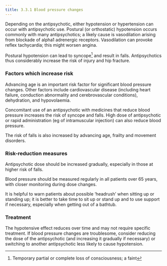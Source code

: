 ```yaml
---
title: 3.3.1 Blood pressure changes
---
```



Depending on the antipsychotic, either hypotension or hypertension can occur with antipsychotic use. Postural (or orthostatic) hypotension occurs commonly with many antipsychotics; a likely cause is vasodilation arising from blockade of alpha1 adrenergic receptors. Vasodilation can provoke reflex tachycardia; this might worsen angina.

Postural hypotension can lead to syncope[^1] and result in falls. Antipsychotics thus considerably increase the risk of injury and hip fracture.

### Factors which increase risk

Advancing age is an important risk factor for significant blood pressure changes. Other factors include cardiovascular disease (including heart failure, conduction abnormality and cerebrovascular conditions), dehydration, and hypovolaemia.

Concomitant use of an antipsychotic with medicines that reduce blood pressure increases the risk of syncope and falls. High dose of antipsychotic or rapid administration (eg of intramuscular injection) can also reduce blood pressure.

The risk of falls is also increased by advancing age, frailty and movement disorders.

### Risk-reduction measures

Antipsychotic dose should be increased gradually, especially in those at higher risk of falls.

Blood pressure should be measured regularly in all patients over 65 years, with closer monitoring during dose changes.

It is helpful to warn patients about possible ‘headrush’ when sitting up or standing up; it is better to take time to sit up or stand up and to use support if necessary, especially when getting out of a bathtub.

### Treatment

The hypotensive effect reduces over time and may not require specific treatment. If blood pressure changes are troublesome, consider reducing the dose of the antipsychotic (and increasing it gradually if necessary) or switching to another antipsychotic less likely to cause hypotension.



[^1]: Temporary partial or complete loss of consciousness; a faint
